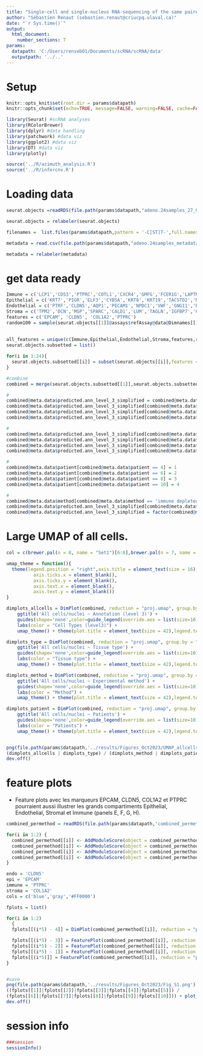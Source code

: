 ---
title: "Single-cell and single-nucleus RNA-sequencing of the same paired normal-adenocarcinoma lung samples provides divergent biological information"
author: "Sébastien Renaut (sebastien.renaut@criucpq.ulaval.ca)"
date: "`r Sys.time()`"
output:
  html_document:
    number_sections: T
params:
  datapath: 'C:/Users/renseb01/Documents/scRNA/scRNA/data'
  outputpath: '../..' 
---

# Setup  
```{r, setup,echo=FALSE}
knitr::opts_knit$set(root.dir = params$datapath)
knitr::opts_chunk$set(echo=TRUE, message=FALSE, warning=FALSE, cache=FALSE, cache.lazy=FALSE)
```

```{r, requirements}
library(Seurat) #scRNA analyses
library(RColorBrewer)
library(dplyr) #data handling
library(patchwork) #data viz
library(ggplot2) #data viz
library(DT) #data viz
library(plotly)

source('../R/azimuth_analysis.R')
source('../R/infercnv.R')
```


# Loading data  
```{r loading,message  = T, fig.width = 11, fig.height=8,echo=T}  
seurat.objects =readRDS(file.path(params$datapath,"adeno.24samples_27_07_23cnv.rds"))

seurat.objects = relabeler(seurat.objects)

filenames =  list.files(params$datapath,pattern = '-C[ST]T-',full.names = F)

metadata = read.csv(file.path(params$datapath,"adeno.24samples_metadata.csv"),row.names = 1)

metadata = relabeler(metadata)
```


# get data ready
```{r session, message= T}
Immune = c('LCP1','CD53','PTPRC','COTL1','CXCR4','GMFG','FCER1G','LAPTM5','SRGN','CD52')
Epithelial = c('KRT7','PIGR','ELF3','CYB5A','KRT8','KRT19','TACSTD2','MUC1','S100A14','CXCL17')
Endothelial = c('PTRF','CLDN5','AQP1','PECAM1','NPDC1','VWF','GNG11','RAMP2','IGFBP7','CLEC14A')
Stroma = c('TPM2','DCN','MGP','SPARC','CALD1','LUM','TAGLN','IGFBP7','COL1A2','C1S')
features = c('EPCAM', 'CLDN5', 'COL1A2','PTPRC')
random100 = sample(seurat.objects[[1]]@assays$refAssay@data@Dimnames[[1]],100)
  
  
all_features = unique(c(Immune,Epithelial,Endothelial,Stroma,features,random100))
seurat.objects.subsetted = list()

for(i in 1:24){
  seurat.objects.subsetted[[i]] = subset(seurat.objects[[i]],features = all_features)
}

#combine
combined = merge(seurat.objects.subsetted[[1]],seurat.objects.subsetted[c(2:24)],merge.dr = 'proj.umap')

#
combined@meta.data$predicted.ann_level_3_simplified = combined@meta.data$predicted.ann_level_3
combined@meta.data$predicted.ann_level_3_simplified[combined@meta.data$predicted.ann_level_3 %in% c('SM activated stress response','Submucosal Secretory')] = 'others'
combined@meta.data$predicted.ann_level_3_simplified[combined@meta.data$predicted.ann_level_3 == 'None'] = 'Unclassified'
combined@meta.data$predicted.ann_level_3_simplified[combined@meta.data$predicted.ann_level_3 == 'unknown'] = 'Unclassified'

#
combined@meta.data$predicted.ann_level_3_simplified[combined@meta.data$predicted.ann_level_3_simplified == 'Unclassified' & combined@meta.data$predicted.ann_level_1 == 'Epithelial'] = 'Epithelial ~ Unclassified'
combined@meta.data$predicted.ann_level_3_simplified[combined@meta.data$predicted.ann_level_3_simplified == 'Unclassified' & combined@meta.data$predicted.ann_level_1 == 'Endothelial'] = 'Endothelial ~ Unclassified'
combined@meta.data$predicted.ann_level_3_simplified[combined@meta.data$predicted.ann_level_3_simplified == 'Unclassified' & combined@meta.data$predicted.ann_level_1 == 'Immune'] = 'Immune ~ Unclassified'
combined@meta.data$predicted.ann_level_3_simplified[combined@meta.data$predicted.ann_level_3_simplified == 'Unclassified' & combined@meta.data$predicted.ann_level_1 == 'Stroma'] = 'Stroma ~ Unclassified'

#
combined@meta.data$patient[combined@meta.data$patient == 4] = 1
combined@meta.data$patient[combined@meta.data$patient == 6] = 2
combined@meta.data$patient[combined@meta.data$patient == 8] = 3
combined@meta.data$patient[combined@meta.data$patient == 10] = 4

#
combined@meta.data$method[combined@meta.data$method == 'immune depleted cells'] = 'Immune-depleted\ncell'
combined@meta.data$predicted.ann_level_3_simplified[combined@meta.data$predicted.ann_level_3_simplified=='Lymphatic EC differentiating'] = 'Lymphatic EC diff.'
combined@meta.data$predicted.ann_level_3_simplified = factor(combined@meta.data$predicted.ann_level_3_simplified, levels = c("AT1","AT2","B cell lineage","Basal","Dendritic cells","EC arterial","EC capillary","EC venous","Fibroblasts","Innate lymphoid cell NK","Lymphatic EC diff.","Lymphatic EC mature","Macrophages","Mast cells","Monocytes","Multiciliated lineage","Myofibroblasts","others","Rare","Secretory","T cell lineage","Endothelial ~ Unclassified","Epithelial ~ Unclassified","Immune ~ Unclassified","Stroma ~ Unclassified","Unclassified"))
```


# Large UMAP of all cells.
```{r plots, message= T}
col = c(brewer.pal(n = 8, name = "Set1")[6:8],brewer.pal(n = 7, name = "Set3"),'black','darkblue','darkred',brewer.pal(8,name = 'Accent')[8:1],brewer.pal(n = 8, name = "Set1")[1:5])

umap_theme = function(){
  theme(legend.position = "right",axis.title = element_text(size = 16),axis.text = element_text(size = 16),
          axis.ticks.x = element_blank(),
          axis.ticks.y = element_blank(),
          axis.text.x = element_blank(),
          axis.text.y = element_blank()) 
}

dimplots_allcells = DimPlot(combined, reduction = "proj.umap", group.by = "predicted.ann_level_3_simplified",cols = col,pt.size=0.01,raster= F,order = F, label = T, label.size = 8, repel = T) + 
    ggtitle('All cells/nuclei ~ Annotation (level 3)') +
    guides(shape='none',color=guide_legend(override.aes = list(size=10), ncol=1)) + 
    labs(color = "Cell Types (level3)") +
    umap_theme() + theme(plot.title = element_text(size = 42),legend.text = element_text(size=16),legend.title = element_text(size=28), legend.position = 'right')

dimplots_type = DimPlot(combined, reduction = "proj.umap", group.by = "type",pt.size=0.01,raster= F,order = F, label.size = 4) + 
    ggtitle('All cells/nuclei ~ Tissue type') +
    guides(shape='none',color=guide_legend(override.aes = list(size=10), ncol=1)) +
    labs(color = "Tissue type") +
    umap_theme() + theme(plot.title = element_text(size = 42),legend.text = element_text(size=20),legend.title = element_text(size=28), legend.position = 'right')

dimplots_method = DimPlot(combined, reduction = "proj.umap", group.by = "method",pt.size=0.01,raster= F,order = F, label.size = 8) + 
    ggtitle('All cells/nuclei ~ Experimental method') +
    guides(shape='none',color=guide_legend(override.aes = list(size=10), ncol=1)) +
    labs(color = "Method") +
    umap_theme() + theme(plot.title = element_text(size = 42),legend.text = element_text(size=20),legend.title = element_text(size=28), legend.position = 'right')

dimplots_patient = DimPlot(combined, reduction = "proj.umap", group.by = "patient",cols = c(RColorBrewer::brewer.pal(n = 4, name = "Accent"))[4:1],pt.size=0.01,raster= F,order = F) + 
    ggtitle('All cells/nuclei ~ Patients') +
    guides(shape='none',color=guide_legend(override.aes = list(size=10), ncol=1)) +
    labs(color = "Patients") +
    umap_theme() + theme(plot.title = element_text(size = 42),legend.text = element_text(size=20),legend.title = element_text(size=28), legend.position = 'right')


png(file.path(params$datapath,'../results/Figures_Oct2023/UMAP_allcells.png'),width = 3000,height = 2250)
(dimplots_allcells | dimplots_type) / (dimplots_method | dimplots_patient) + plot_annotation(tag_levels = 'A') & theme(plot.tag = element_text(size = 34))
dev.off()
```

# feature plots
* Feature plots avec les marqueurs EPCAM, CLDN5, COL1A2 et PTPRC pourraient aussi illustrer les grands compartiments Epithelial, Endothelial, Stromal et Immune (panels E, F, G, H).
```{r feature plots, message= T}

combined_permethod = readRDS(file.path(params$datapath,'combined_permethod_pertypeN24.rds'))

for(i in 1:2) {
  combined_permethod[[i]] <- AddModuleScore(object = combined_permethod[[i]], features = list(Immune), name = "Immune_module",nbin = 12,ctrl = 100)
  combined_permethod[[i]] <- AddModuleScore(object = combined_permethod[[i]], features = list(Epithelial), name = "Epithelial_module",nbin = 12,ctrl = 100)
  combined_permethod[[i]] <- AddModuleScore(object = combined_permethod[[i]], features = list(Endothelial), name = "Endothelial_module",nbin = 12,ctrl = 100)
  combined_permethod[[i]] <- AddModuleScore(object = combined_permethod[[i]], features = list(Stroma), name = "Stroma_module",nbin = 12,ctrl = 100)
}

endo = 'CLDN5'
epi = 'EPCAM'
immune = 'PTPRC'
stroma = 'COL1A2'
cols = c('blue','gray','#FF0000')

fplots = list()

for(i in 1:2)
  {
  fplots[[(i*5) - 4]] = DimPlot(combined_permethod[[i]], reduction = "proj.umap", group.by = "predicted.ann_level_1",cols = col,pt.size=0.01,raster= F,order = F, label = T, label.size = 7, repel = T)  + ggtitle(ifelse(i==1,'Normal ~ Cell','Normal ~ Nucleus')) + umap_theme() + theme(legend.position = "none")

  fplots[[(i*5) - 3]] = FeaturePlot(combined_permethod[[i]], reduction = "proj.umap",features = 'Immune_module1',pt.size=0.01,raster= F,order = T,cols = cols) + theme(legend.position = "right") + ggtitle('Immune markers') + umap_theme()
  fplots[[(i*5) - 2]] = FeaturePlot(combined_permethod[[i]], reduction = "proj.umap",features = 'Epithelial_module1',pt.size=0.01,raster= F,order = T,cols = cols) + theme(legend.position = "right") + ggtitle('Epithelial markers')+ umap_theme()
  fplots[[(i*5) - 1]] = FeaturePlot(combined_permethod[[i]], reduction = "proj.umap",features = 'Endothelial_module1',pt.size=0.01,raster= F,order = T,cols = cols) + theme(legend.position = "right") + ggtitle('Endothelial markers')+ umap_theme()
  fplots[[(i*5)]] = FeaturePlot(combined_permethod[[i]], reduction = "proj.umap",features = 'Stroma_module1',pt.size=0.01,raster= F,order = T,cols = cols) + theme(legend.position = "right") + ggtitle('Stroma markers')+ umap_theme()
}


#save
png(file.path(params$datapath,'../results/Figures_Oct2023/Fig_S1.png'),width = 1560,height = 600)
((fplots[[1]]|fplots[[2]]|fplots[[3]]|fplots[[4]]|fplots[[5]]) /
(fplots[[6]]|fplots[[7]]|fplots[[8]]|fplots[[9]]|fplots[[10]])) + plot_annotation(tag_levels = 'A') + plot_layout(guides = 'collect')
dev.off()
```



# session info  
```{r session, message= T}
###session
sessionInfo()
```











